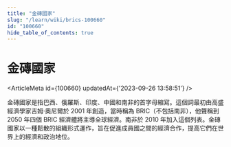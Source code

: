 ```yaml
---
title: "金磚國家"
slug: "/learn/wiki/brics-100660"
id: "100660"
hide_table_of_contents: true
---
```



# 金磚國家

<ArticleMeta id={100660} updatedAt={'2023-09-26 13:58:51'} />
<div className='border-solid border-b border-t-0 my-4 border-[var(--ifm-color-gray-300)]' />

金磚國家是指巴西、俄羅斯、印度、中國和南非的首字母縮寫。這個詞最初由高盛經濟學家吉姆·奧尼爾於 2001 年創造，當時稱為 BRIC（不包括南非），他聲稱到 2050 年四個 BRIC 經濟體將主導全球經濟。南非於 2010 年加入這個列表。金磚國家以一種鬆散的組織形式運作，旨在促進成員國之間的經濟合作，提高它們在世界上的經濟和政治地位。

